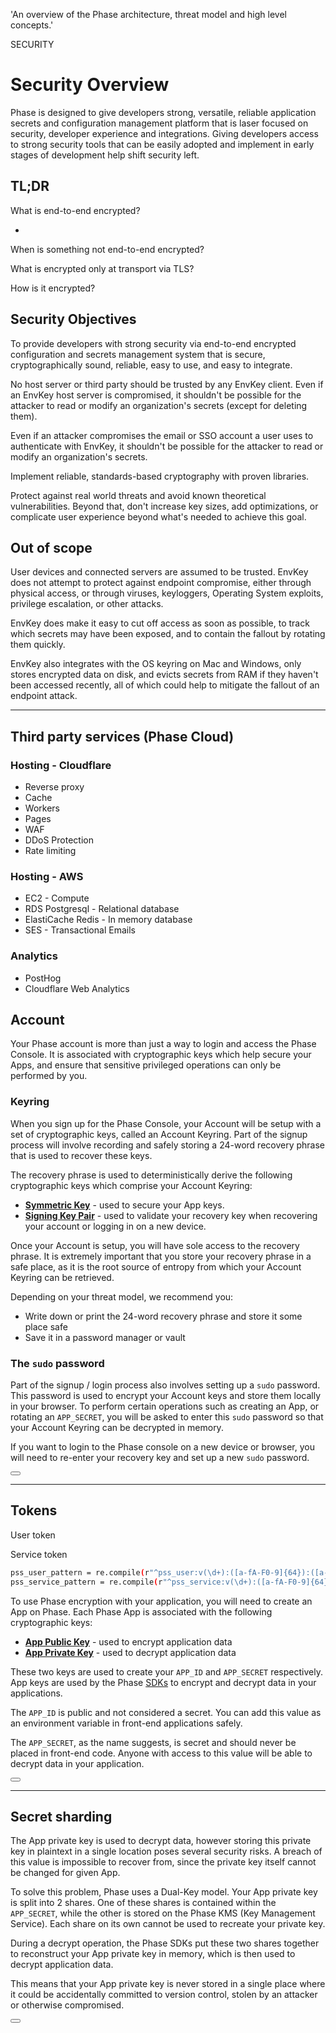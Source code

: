 
  'An overview of the Phase architecture, threat model and high level concepts.'

<HeroPattern />

<Tag variant="small">SECURITY</Tag>

# Security Overview

Phase is designed to give developers strong, versatile, reliable application secrets and configuration management platform that is laser focused on security, developer experience and integrations. Giving developers access to strong security tools that can be easily adopted and implement in early stages of development help shift security left.

## TL;DR

What is end-to-end encrypted?

-

When is something not end-to-end encrypted?

What is encrypted only at transport via TLS?

How is it encrypted?

## Security Objectives

To provide developers with strong security via end-to-end encrypted configuration and secrets management system that is secure, cryptographically sound, reliable, easy to use, and easy to integrate.

No host server or third party should be trusted by any EnvKey client. Even if an EnvKey host server is compromised, it shouldn't be possible for the attacker to read or modify an organization's secrets (except for deleting them).

Even if an attacker compromises the email or SSO account a user uses to authenticate with EnvKey, it shouldn't be possible for the attacker to read or modify an organization's secrets.

Implement reliable, standards-based cryptography with proven libraries.

Protect against real world threats and avoid known theoretical vulnerabilities. Beyond that, don't increase key sizes, add optimizations, or complicate user experience beyond what's needed to achieve this goal.

## Out of scope

User devices and connected servers are assumed to be trusted. EnvKey does not attempt to protect against endpoint compromise, either through physical access, or through viruses, keyloggers, Operating System exploits, privilege escalation, or other attacks.

EnvKey does make it easy to cut off access as soon as possible, to track which secrets may have been exposed, and to contain the fallout by rotating them quickly.

EnvKey also integrates with the OS keyring on Mac and Windows, only stores encrypted data on disk, and evicts secrets from RAM if they haven't been accessed recently, all of which could help to mitigate the fallout of an endpoint attack.

---

## Third party services (Phase Cloud)

### Hosting - Cloudflare

- Reverse proxy
- Cache
- Workers
- Pages
- WAF
- DDoS Protection
- Rate limiting

### Hosting - AWS

- EC2 - Compute
- RDS Postgresql - Relational database
- ElastiCache Redis - In memory database
- SES - Transactional Emails

### Analytics

- PostHog
- Cloudflare Web Analytics

## Account

Your Phase account is more than just a way to login and access the Phase Console. It is associated with cryptographic keys which help secure your Apps, and ensure that sensitive privileged operations can only be performed by you.

### Keyring

When you sign up for the Phase Console, your Account will be setup with a set of cryptographic keys, called an Account Keyring.
Part of the signup process will involve recording and safely storing a 24-word recovery phrase that is used to recover these keys.

The recovery phrase is used to deterministically derive the following cryptographic keys which comprise your Account Keyring:

- **[Symmetric Key](/security/phase-encryption#phase-console-client-side-key-generation)** - used to secure your App keys.
- **[Signing Key Pair](/security/phase-encryption#phase-console-client-side-key-generation)** - used to validate your recovery key when recovering your account or logging in on a new device.

Once your Account is setup, you will have sole access to the recovery phrase. It is extremely important that you store your recovery phrase in a safe place, as it is the root source of entropy from which your Account Keyring can be retrieved.

Depending on your threat model, we recommend you:

- Write down or print the 24-word recovery phrase and store it some place safe
- Save it in a password manager or vault

### The `sudo` password

Part of the signup / login process also involves setting up a `sudo` password. This password is used to encrypt your Account keys and store them locally in your browser. To perform certain operations such as creating an App, or rotating an `APP_SECRET`, you will be asked to enter this `sudo` password so that your Account Keyring can be decrypted in memory.

If you want to login to the Phase console on a new device or browser, you will need to re-enter your recovery key and set up a new `sudo` password.

<div className="not-prose">
  <Button
    href="/security/phase-encryption#phase-console-client-side-key-generation"
    variant="text"
    arrow="right"
    children="More info"
  />
</div>

---

## Tokens

User token

Service token

```bash
pss_user_pattern = re.compile(r"^pss_user:v(\d+):([a-fA-F0-9]{64}):([a-fA-F0-9]{64}):([a-fA-F0-9]{64}):([a-fA-F0-9]{64})$")
pss_service_pattern = re.compile(r"^pss_service:v(\d+):([a-fA-F0-9]{64}):([a-fA-F0-9]{64}):([a-fA-F0-9]{64}):([a-fA-F0-9]{64})$")
```

To use Phase encryption with your application, you will need to create an App on Phase. Each Phase App is associated with the following cryptographic keys:

- **[App Public Key](https://en.wikipedia.org/wiki/YubiKey)** - used to encrypt application data
- **[App Private Key](https://en.wikipedia.org/wiki/YubiKey)** - used to decrypt application data

These two keys are used to create your `APP_ID` and `APP_SECRET` respectively. App keys are used by the Phase [SDKs](/sdks) to encrypt and decrypt data in your applications.

The `APP_ID` is public and not considered a secret. You can add this value as an environment variable in front-end applications safely.

The `APP_SECRET`, as the name suggests, is secret and should never be placed in front-end code. Anyone with access to this value will be able to decrypt data in your application.

<div className="not-prose">
  <Button
    href="/security/phase-encryption#app-keys-and-secret-generation"
    variant="text"
    arrow="right"
    children="More info"
  />
</div>

---

## Secret sharding

The App private key is used to decrypt data, however storing this private key in plaintext in a single location poses several security risks. A breach of this value is impossible to recover from, since the private key itself cannot be changed for given App.

To solve this problem, Phase uses a Dual-Key model. Your App private key is split into 2 shares. One of these shares is contained within the `APP_SECRET`, while the other is stored on the Phase KMS (Key Management Service). Each share on its own cannot be used to recreate your private key.

During a decrypt operation, the Phase SDKs put these two shares together to reconstruct your App private key in memory, which is then used to decrypt application data.

This means that your App private key is never stored in a single place where it could be accidentally committed to version control, stolen by an attacker or otherwise compromised.

<div className="not-prose">
  <Button
    href="/security/phase-encryption#app-keys-and-secret-generation"
    variant="text"
    arrow="right"
    children="More info"
  />
</div>
